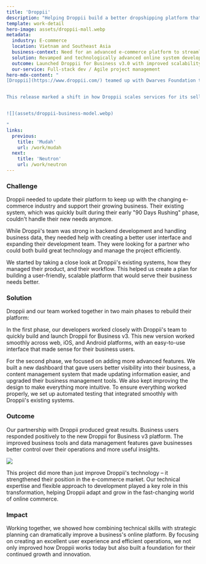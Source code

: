 ```yaml
---
title: 'Droppii'
description: "Helping Droppii build a better dropshipping platform that users love"
template: work-detail
hero-image: assets/droppii-mall.webp
metadata:
  industry: E-commerce
  location: Vietnam and Southeast Asia
  business-context: Need for an advanced e-commerce platform to streamline drop shipping operations
  solution: Revamped and technologically advanced online system development
  outcome: Launched Droppii for Business v3.0 with improved scalability and client experience
  our-service: Full-stack dev / Agile project management
hero-mdx-content: "
[Droppii](https://www.droppii.com/) teamed up with Dwarves Foundation to reimagine its core e-commerce infrastructure, supporting the fast growth of its dropshipping ecosystem. The result was **Droppii for Business v3.0**, a robust upgrade tailored for B2B clients and high-volume sellers. Our collaboration introduced a completely redesigned backend system, new ERP and CMS modules, and a unified dashboard that simplifies store management and operations.


This release marked a shift in how Droppii scales services for its seller network—offering better inventory oversight, smoother fulfillment, and improved user experiences across web and mobile. With a sharp focus on operational efficiency and business enablement, this platform revamp not only strengthens Droppii’s competitive edge but also sets a foundation for future innovation in the e-commerce space.


![](assets/droppii-business-model.webp)

"
links:
  previous:
    title: 'Mudah'
    url: /work/mudah
  next:
    title: 'Neutron'
    url: /work/neutron
---
```


### Challenge

Droppii needed to update their platform to keep up with the changing e-commerce industry and support their growing business. Their existing system, which was quickly built during their early "90 Days Rushing" phase, couldn't handle their new needs anymore.

While Droppii's team was strong in backend development and handling business data, they needed help with creating a better user interface and expanding their development team. They were looking for a partner who could both build great technology and manage the project efficiently.

We started by taking a close look at Droppii's existing systems, how they managed their product, and their workflow. This helped us create a plan for building a user-friendly, scalable platform that would serve their business needs better.

### Solution

Droppii and our team worked together in two main phases to rebuild their platform:

In the first phase, our developers worked closely with Droppii's team to quickly build and launch Droppii for Business v3. This new version worked smoothly across web, iOS, and Android platforms, with an easy-to-use interface that made sense for their business users.

For the second phase, we focused on adding more advanced features. We built a new dashboard that gave users better visibility into their business, a content management system that made updating information easier, and upgraded their business management tools. We also kept improving the design to make everything more intuitive. To ensure everything worked properly, we set up automated testing that integrated smoothly with Droppii's existing systems.

### Outcome

Our partnership with Droppii produced great results. Business users responded positively to the new Droppii for Business v3 platform. The improved business tools and data management features gave businesses better control over their operations and more useful insights.

![](assets/droppii-business-dashboard.webp)

This project did more than just improve Droppii's technology – it strengthened their position in the e-commerce market. Our technical expertise and flexible approach to development played a key role in this transformation, helping Droppii adapt and grow in the fast-changing world of online commerce.

### Impact

Working together, we showed how combining technical skills with strategic planning can dramatically improve a business's online platform. By focusing on creating an excellent user experience and efficient operations, we not only improved how Droppii works today but also built a foundation for their continued growth and innovation.
